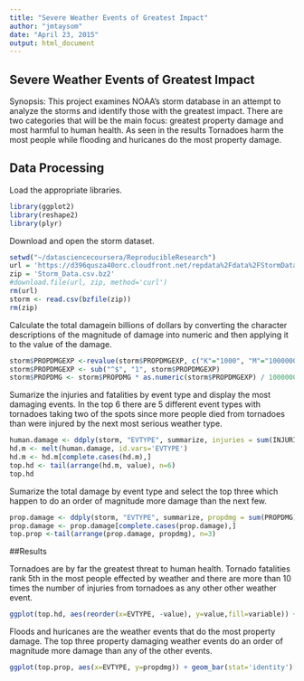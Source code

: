 ```yaml
---
title: "Severe Weather Events of Greatest Impact"
author: "jmtaysom"
date: "April 23, 2015"
output: html_document
---
```

## Severe Weather Events of Greatest Impact
Synopsis: This project examines NOAA's storm database in an attempt to analyze
the storms and identify those with the greatest impact. There are two categories
that will be the main focus: greatest property damage and most harmful to human
health. As seen in the results Tornadoes harm the most people while flooding and 
huricanes do the most property damage.

## Data Processing

Load the appropriate libraries.
```r
library(ggplot2)
library(reshape2)
library(plyr)
```

Download and open the storm dataset.
```r
setwd("~/datasciencecoursera/ReproducibleResearch")
url = 'https://d396qusza40orc.cloudfront.net/repdata%2Fdata%2FStormData.csv.bz2'
zip = 'Storm_Data.csv.bz2'
#download.file(url, zip, method='curl')
rm(url)
storm <- read.csv(bzfile(zip))
rm(zip)
```

Calculate the total damagein billions of dollars by converting the character
descriptions of the magnitude of damage into numeric and then applying it to the
value of the damage.
```r
storm$PROPDMGEXP <-revalue(storm$PROPDMGEXP, c("K"="1000", "M"="1000000", "B"="1000000000"))
storm$PROPDMGEXP <- sub("^$", "1", storm$PROPDMGEXP)
storm$PROPDMG <- storm$PROPDMG * as.numeric(storm$PROPDMGEXP) / 1000000000

```

Sumarize the injuries and fatalities by event type and display the most damaging
events. In the top 6 there are 5 different event types with tornadoes taking
two of the spots since more people died from tornadoes than were injured by the 
next most serious weather type.
```r
human.damage <- ddply(storm, "EVTYPE", summarize, injuries = sum(INJURIES), fatalities = sum(FATALITIES))
hd.m <- melt(human.damage, id.vars='EVTYPE')
hd.m <- hd.m[complete.cases(hd.m),]
top.hd <- tail(arrange(hd.m, value), n=6)
top.hd
```

Sumarize the total damage by event type and select the top three which happen to
do an order of magnitude more damage than the next few.
```r
prop.damage <- ddply(storm, "EVTYPE", summarize, propdmg = sum(PROPDMG))
prop.damage <- prop.damage[complete.cases(prop.damage),]
top.prop <-tail(arrange(prop.damage, propdmg), n=3)
```
##Results

Tornadoes are by far the greatest threat to human health. Tornado fatalities 
rank 5th in the most people effected by weather and there are more than 10 times
the number of injuries from tornadoes as any other other weather event.
```r
ggplot(top.hd, aes(reorder(x=EVTYPE, -value), y=value,fill=variable)) + geom_bar(stat='identity') + labs(x="Storm Type", y="People injured and killed")
```

Floods and huricanes are the weather events that do the most property damage. 
The top three property damaging weather events do an order of magnitude more 
damage than any of the other events.
```r
ggplot(top.prop, aes(x=EVTYPE, y=propdmg)) + geom_bar(stat='identity') + labs(x="Storm Type", y="Property Damage in Billions of Dollars")
```


